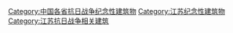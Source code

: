 [[Category:中国各省抗日战争纪念性建筑物|Category:中国各省抗日战争纪念性建筑物]]
[[Category:江苏纪念性建筑物|Category:江苏纪念性建筑物]]
[[Category:江苏抗日战争相关建筑|Category:江苏抗日战争相关建筑]]